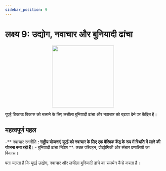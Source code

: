 ```yaml
---
sidebar_position: 9
---
```


# लक्ष्य 9: उद्योग, नवाचार और बुनियादी ढांचा

<p align="center"><img src="https://www.un.org/sustainabledevelopment/wp-content/uploads/2019/08/E-Goal-09-1024x1024.png" width="200" height="200"/></p>

यूएई टिकाऊ विकास को चलाने के लिए लचीला बुनियादी ढांचा और नवाचार को बढ़ावा देने पर केंद्रित है।

## महत्वपूर्ण पहल

-** नवाचार रणनीति **: राष्ट्रीय योजनाएं यूएई को नवाचार के लिए एक वैश्विक केंद्र के रूप में स्थिति में लाने की योजना बना रही हैं।
-** बुनियादी ढांचा निवेश **: उन्नत परिवहन, प्रौद्योगिकी और संचार प्रणालियों का विकास।

पता चलता है कि यूएई उद्योग, नवाचार और लचीला बुनियादी ढांचे का समर्थन कैसे करता है।